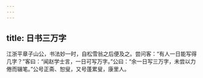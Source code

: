 ```yaml
---
---
---
```

title: 日书三万字
---




江浙平章子山公，书法妙一时，自松雪翁之后便及之。尝问客：“有人一日能写得几字？”客曰：“闻赵学士言，一日可写万字。”公曰：“余一日写三万字，未尝以力倦而辍笔。”公号正斋、恕叟，又号蓬累叟，康里人。